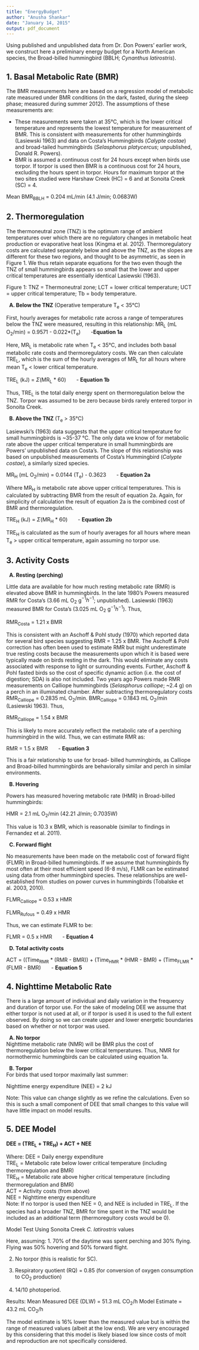 ```yaml
---
title: "EnergyBudget"
author: "Anusha Shankar"
date: "January 14, 2015"
output: pdf_document
---
```

Using published and unpublished data from Dr. Don Powers' earlier work, we construct here a preliminary energy budget for a North American species, the Broad-billed hummingbird (BBLH; *Cynanthus latirostris*).

1.  Basal Metabolic Rate (BMR)
------------------------------
The BMR measurements here are based on a regression model of metabolic rate measured under BMR conditions (in the dark, fasted, during the sleep phase; measured during summer 2012).  The assumptions of these measurements are:
  
  -  These measurements were taken at 35&deg;C, which is the lower critical temperature and represents the lowest temperature for measurement of BMR. This is consistent with measurements for other hummingbirds (Lasiewski 1963) and data on Costa's Hummingbirds (*Calypte costae*) and broad-tailed hummingbirds (*Selasphorus platycercus*; unpublished, Donald R. Powers). 
 -  BMR is assumed a continuous cost for 24 hours except when birds use torpor.  If torpor is used then BMR is a continuous cost for 24 hours, excluding the hours spent in torpor.  Hours for maximum torpor at the two sites studied were Harshaw Creek (HC) = 6 and at Sonoita Creek (SC) = 4.
 
Mean BMR~BBLH~ = 0.204 mL/min (4.1 J/min; 0.0683W)

2.  Thermoregulation
---------------------
The thermoneutral zone (TNZ) is the optimum range of ambient temperatures over which there are no regulatory changes in metabolic heat production or evaporative heat loss (Kingma et al. 2012). Thermoregulatory costs are calculated separately below and above the TNZ, as the slopes are different for these two regions, and thought to be asymmetric, as seen in Figure 1. We thus retain separate equations for the two even though the TNZ of small hummingbirds appears so small that the lower and upper critical temperatures are essentially identical Lasiewski (1963).

Figure 1: TNZ = Thermoneutral zone; LCT = lower critical temperature; UCT = upper critical temperature; Tb = body  temperature.  

&nbsp;&nbsp;**A.  Below the TNZ** (Operative temperature T~e~ < 35&deg;C)  

First, hourly averages for metabolic rate across a range of temperatures below the TNZ were measured, resulting in this relationship:
MR~L~ (mL  O~2~/min) = 0.9571 - 0.022\*(T~e~) &nbsp;&nbsp;&nbsp;&nbsp;&nbsp;&nbsp;-**Equation 1a**

Here, MR~L~ is metabolic rate when T~e~ < 35&deg;C, and includes both basal metabolic rate costs and thermoregulatory costs. We can then calculate TRE~L~, which is the sum of the hourly averages of MR~L~ for all hours where mean T~e~ < lower critical temperature.

TRE~L~ (kJ) = $\Sigma$(MR~L~ \* 60) &nbsp;&nbsp;&nbsp;&nbsp;&nbsp;&nbsp;- **Equation 1b**

Thus, TRE~L~ is the total daily energy spent on thermoregulation below the TNZ. Torpor was assumed to be zero because birds rarely entered torpor in Sonoita Creek.

&nbsp;&nbsp;**B.  Above the TNZ** (T~e~ > 35&deg;C)  

Lasiewski's (1963) data suggests that the upper critical temperature for small hummingbirds is ~35-37 &deg;C. 
The only data we know of for metabolic rate above the upper critical temperature in small hummingbirds are Powers' unpublished data on Costa's.  The slope of this relationship was based on unpublished measurements of Costa's Hummingbird (*Calypte costae*), a similarly sized species.

MR~H~ (mL O~2~/min) = 0.0144 (T~e~) - 0.3623 &nbsp;&nbsp;&nbsp;&nbsp;&nbsp;&nbsp;- **Equation 2a**

Where MR~H~ is metabolic rate above upper critical temperatures. This is calculated by subtracting BMR from the result of equation 2a.  Again, for simplicity of calculation the result of equation 2a is the combined cost of BMR and thermoregulation.

TRE~H~ (kJ) = $\Sigma$(MR~H~ \* 60) &nbsp;&nbsp;&nbsp;&nbsp;&nbsp;&nbsp;- **Equation 2b**

TRE~H~ is calculated as the sum of hourly averages for all hours where mean T~e~ > upper critical temperature, again assuming no torpor use.

3.  Activity Costs
------------------
&nbsp;&nbsp;**A.  Resting (perching)**  

Little data are available for how much resting metabolic rate (RMR) is elevated above BMR in hummingbirds.  In the late 1980's Powers measured RMR for Costa's (3.66 mL O~2~ g$^{-1} h^{-1}$; unpublished).  Lasiewski (1963) measured BMR for Costa's (3.025 mL O~2~ g$^{-1} h^{-1}$).  Thus, 

RMR~Costa~ = 1.21 x BMR

This is consistent with an Aschoff & Pohl study (1970) which reported data for several bird species suggesting RMR = 1.25 x BMR. The Aschoff & Pohl correction has often been used to estimate RMR but might underestimate true resting costs because the measurements upon which it is based were typically made on birds resting in the dark.  This would eliminate any costs associated with response to light or surrounding events.  Further, Aschoff & Pohl fasted birds so the cost of specific dynamic action (i.e. the cost of digestion; SDA) is also not included.  Two years ago Powers made RMR measurements on Calliope hummingbirds (*Selasphorus calliope*; ~2.4 g) on a perch in an illuminated chamber.  After subtracting thermoregulatory costs RMR~Calliope~ = 0.2835 mL O~2~/min.  BMR~Calliope~ = 0.1843 mL O~2~/min (Lasiewski 1963).  Thus,

RMR~Calliope~ = 1.54 x BMR

This is likely to more accurately reflect the metabolic rate of a perching hummingbird in the wild.  Thus, we can estimate RMR as:
  
  RMR = 1.5 x BMR &nbsp;&nbsp;&nbsp;&nbsp;&nbsp;&nbsp;- **Equation 3**

This is a fair relationship to use for broad- billed hummingbirds, as Calliope and Broad-billed hummingbirds are behaviorally similar and perch in similar environments.

&nbsp;&nbsp;**B.  Hovering**  

Powers has measured hovering metabolic rate (HMR) in Broad-billed hummingbirds:
  
  HMR = 2.1 mL O~2~/min (42.21 J/min; 0.7035W)

This value is 10.3 x BMR, which is reasonable (similar to findings in Fernandez et al. 2011).

&nbsp;&nbsp;**C.  Forward flight**  

No measurements have been made on the metabolic cost of forward flight (FLMR) in Broad-billed hummingbirds.  If we assume that hummingbirds fly most often at their most efficient speed (6-8 m/s), FLMR can be estimated using data from other hummingbird species. These relationships are well-established from studies on power curves in hummingbirds (Tobalske et al. 2003, 2010).

FLMR~Calliope~ = 0.53 x HMR

FLMR~Rufous~ = 0.49 x HMR

Thus, we can estimate FLMR to be:
  
  FLMR = 0.5 x HMR &nbsp;&nbsp;&nbsp;&nbsp;&nbsp;&nbsp;- **Equation 4**

&nbsp;&nbsp;**D.  Total activity costs**  

ACT = ((Time~RMR~ \* (RMR - BMR)) + (Time~HMR~ \* (HMR - BMR) + (Time~FLMR~ \* (FLMR - BMR)										 &nbsp;&nbsp;&nbsp;&nbsp;&nbsp;&nbsp;- **Equation 5**
                                                          
4.  Nighttime Metabolic Rate 
----------------------------
There is a large amount of individual and daily variation in the frequency and duration of torpor use. For the sake of modeling DEE we assume that either torpor is not used at all, or if torpor is used it is used to the full extent observed.  By doing so we can create upper and lower energetic boundaries based on whether or not torpor was used.  

&nbsp;&nbsp;**A.  No torpor**  
Nighttime metabolic rate (NMR) will be BMR plus the cost of thermoregulation below the lower critical temperatures.  Thus, NMR for normothermic hummingbirds can be calculated using equation 1a. 

&nbsp;&nbsp;**B.  Torpor**  
For birds that used torpor maximally last summer:
  
  Nighttime energy expenditure (NEE) = 2 kJ

Note:  This value can change slightly as we refine the calculations.  Even so this is such a small component of DEE that small changes to this value will have little impact on model results.

5.  DEE Model
-------------
**DEE = (TRE~L~ + TRE~H~) + ACT + NEE**  

Where:
DEE = Daily energy expenditure  
TRE~L~ = Metabolic rate below lower critical temperature (including thermoregulation and BMR)  
TRE~H~ = Metabolic rate above higher critical temperature (including thermoregulation and BMR)  
ACT = Activity costs (from above)  
NEE = Nighttime energy expenditure  
Note:  If no torpor is used then NEE = 0, and NEE is included in TRE~L~. If the species had a broader TNZ, BMR for time spent in the TNZ would be included as an additional term (thermoregultory costs would be 0).

Model Test Using Sonoita Creek *C. latirostris* values  

Here, assuming:
1.  70% of the daytime was spent perching and 30% flying.  Flying was 50% hovering and 50% forward flight.

2.  No torpor (this is realistic for SC).

3. Respiratory quotient (RQ) = 0.85 (for conversion of oxygen consumption to CO~2~ production)

4.  14/10 photoperiod.

Results:
Mean Measured DEE (DLW) = 51.3 mL CO~2~/h
Model Estimate = 43.2 mL CO~2~/h

The model estimate is 16% lower than the measured value but is within the range of measured values (albeit at the low end). We are very encouraged by this considering that this model is likely biased low since costs of molt and reproduction are not specifically considered.